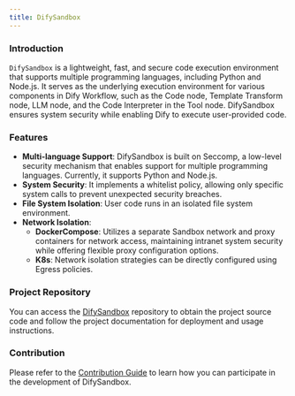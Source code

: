 ```yaml
---
title: DifySandbox
---
```



### Introduction
`DifySandbox` is a lightweight, fast, and secure code execution environment that supports multiple programming languages, including Python and Node.js. It serves as the underlying execution environment for various components in Dify Workflow, such as the Code node, Template Transform node, LLM node, and the Code Interpreter in the Tool node. DifySandbox ensures system security while enabling Dify to execute user-provided code.

### Features
- **Multi-language Support**: DifySandbox is built on Seccomp, a low-level security mechanism that enables support for multiple programming languages. Currently, it supports Python and Node.js.
- **System Security**: It implements a whitelist policy, allowing only specific system calls to prevent unexpected security breaches.
- **File System Isolation**: User code runs in an isolated file system environment.
- **Network Isolation**:
    - **DockerCompose**: Utilizes a separate Sandbox network and proxy containers for network access, maintaining intranet system security while offering flexible proxy configuration options.
    - **K8s**: Network isolation strategies can be directly configured using Egress policies.

### Project Repository
You can access the [DifySandbox](https://github.com/langgenius/dify-sandbox) repository to obtain the project source code and follow the project documentation for deployment and usage instructions.

### Contribution
Please refer to the [Contribution Guide](/en/development/backend/sandbox/contribution) to learn how you can participate in the development of DifySandbox.
